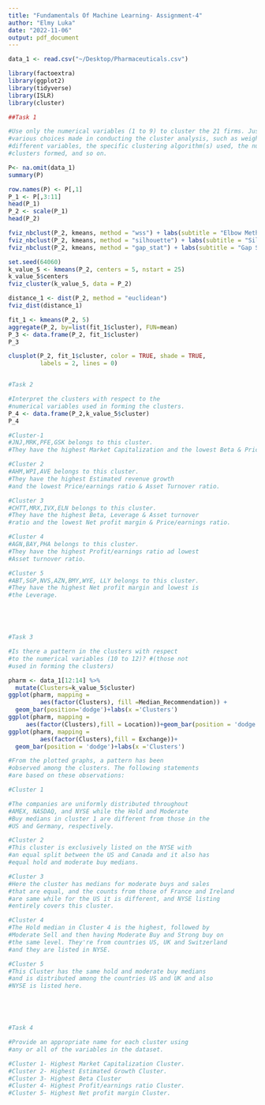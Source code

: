 ```yaml
---
title: "Fundamentals Of Machine Learning- Assignment-4"
author: "Elmy Luka"
date: "2022-11-06"
output: pdf_document
---
```


```r
data_1 <- read.csv("~/Desktop/Pharmaceuticals.csv")
```

```r

library(factoextra)
library(ggplot2)
library(tidyverse)
library(ISLR)
library(cluster)

##Task 1

#Use only the numerical variables (1 to 9) to cluster the 21 firms. Justify the
#various choices made in conducting the cluster analysis, such as weights for 
#different variables, the specific clustering algorithm(s) used, the number of
#clusters formed, and so on.

P<- na.omit(data_1)
summary(P)

row.names(P) <- P[,1]
P_1 <- P[,3:11]
head(P_1)
P_2 <- scale(P_1)
head(P_2)

fviz_nbclust(P_2, kmeans, method = "wss") + labs(subtitle = "Elbow Method")
fviz_nbclust(P_2, kmeans, method = "silhouette") + labs(subtitle = "Silhouette Method")
fviz_nbclust(P_2, kmeans, method = "gap_stat") + labs(subtitle = "Gap Stat Method")
```

```r
set.seed(64060)
k_value_5 <- kmeans(P_2, centers = 5, nstart = 25)
k_value_5$centers
fviz_cluster(k_value_5, data = P_2)

distance_1 <- dist(P_2, method = "euclidean")
fviz_dist(distance_1)

fit_1 <- kmeans(P_2, 5)
aggregate(P_2, by=list(fit_1$cluster), FUN=mean)
P_3 <- data.frame(P_2, fit_1$cluster)
P_3

clusplot(P_2, fit_1$cluster, color = TRUE, shade = TRUE,
         labels = 2, lines = 0)


#Task 2

#Interpret the clusters with respect to the 
#numerical variables used in forming the clusters.
P_4 <- data.frame(P_2,k_value_5$cluster)
P_4

#Cluster-1 
#JNJ,MRK,PFE,GSK belongs to this cluster.
#They have the highest Market Capitalization and the lowest Beta & Price/earnings ratio.

#Cluster 2 
#AHM,WPI,AVE belongs to this cluster.
#They have the highest Estimated revenue growth 
#and the lowest Price/earnings ratio & Asset Turnover ratio.

#Cluster 3 
#CHTT,MRX,IVX,ELN belongs to this cluster.
#They have the highest Beta, Leverage & Asset turnover
#ratio and the lowest Net profit margin & Price/earnings ratio.

#Cluster 4  
#AGN,BAY,PHA belongs to this cluster.
#They have the highest Profit/earnings ratio ad lowest
#Asset turnover ratio. 

#Cluster 5 
#ABT,SGP,NVS,AZN,BMY,WYE, LLY belongs to this cluster.
#They have the highest Net profit margin and lowest is 
#the Leverage.





#Task 3

#Is there a pattern in the clusters with respect 
#to the numerical variables (10 to 12)? #(those not
#used in forming the clusters)

pharm <- data_1[12:14] %>% 
  mutate(Clusters=k_value_5$cluster)
ggplot(pharm, mapping =
         aes(factor(Clusters), fill =Median_Recommendation)) +
  geom_bar(position='dodge')+labs(x ='Clusters')
ggplot(pharm, mapping = 
     aes(factor(Clusters),fill = Location))+geom_bar(position = 'dodge')+labs(x ='Clusters')
ggplot(pharm, mapping = 
         aes(factor(Clusters),fill = Exchange))+
  geom_bar(position = 'dodge')+labs(x ='Clusters')

#From the plotted graphs, a pattern has been 
#observed among the clusters. The following statements 
#are based on these observations:

#Cluster 1 

#The companies are uniformly distributed throughout 
#AMEX, NASDAQ, and NYSE while the Hold and Moderate 
#Buy medians in cluster 1 are different from those in the
#US and Germany, respectively.

#Cluster 2
#This cluster is exclusively listed on the NYSE with 
#an equal split between the US and Canada and it also has 
#equal hold and moderate buy medians.

#Cluster 3
#Here the cluster has medians for moderate buys and sales 
#that are equal, and the counts from those of France and Ireland 
#are same while for the US it is different, and NYSE listing 
#entirely covers this cluster. 

#Cluster 4 
#The Hold median in Cluster 4 is the highest, followed by 
#Moderate Sell and then having Moderate Buy and Strong buy on
#the same level. They're from countries US, UK and Switzerland 
#and they are listed in NYSE. 

#Cluster 5
#This Cluster has the same hold and moderate buy medians
#and is distributed among the countries US and UK and also 
#NYSE is listed here.





#Task 4

#Provide an appropriate name for each cluster using 
#any or all of the variables in the dataset.

#Cluster 1- Highest Market Capitalization Cluster.
#Cluster 2- Highest Estimated Growth Cluster.
#Cluster 3- Highest Beta Cluster
#Cluster 4- Highest Profit/earnings ratio Cluster.
#Cluster 5- Highest Net profit margin Cluster.






```